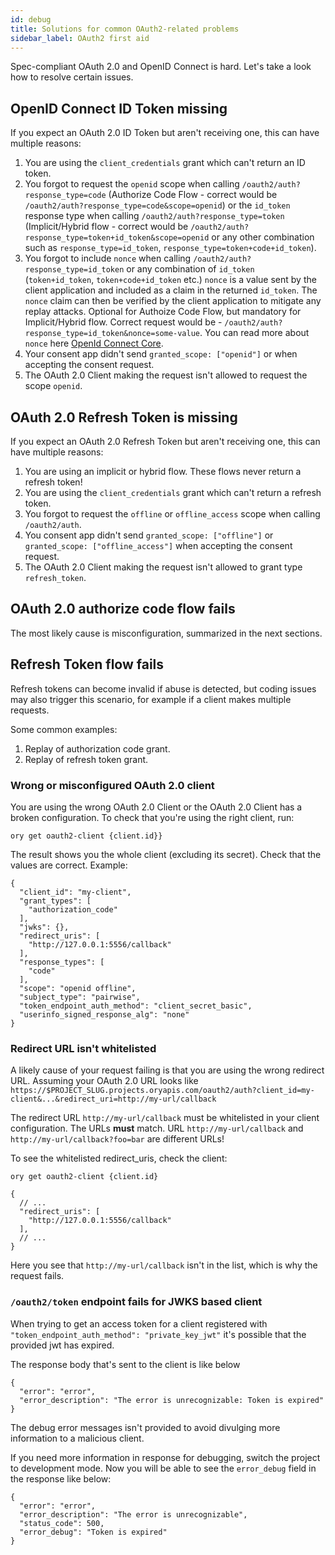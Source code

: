 ```yaml
---
id: debug
title: Solutions for common OAuth2-related problems
sidebar_label: OAuth2 first aid
---
```


Spec-compliant OAuth 2.0 and OpenID Connect is hard. Let's take a look how to resolve certain issues.

## OpenID Connect ID Token missing

If you expect an OAuth 2.0 ID Token but aren't receiving one, this can have multiple reasons:

1. You are using the `client_credentials` grant which can't return an ID token.
2. You forgot to request the `openid` scope when calling `/oauth2/auth?response_type=code` (Authorize Code Flow - correct would be
   `/oauth2/auth?response_type=code&scope=openid`) or the `id_token` response type when calling `/oauth2/auth?response_type=token`
   (Implicit/Hybrid flow - correct would be `/oauth2/auth?response_type=token+id_token&scope=openid` or any other combination such
   as `response_type=id_token`, `response_type=token+code+id_token`).
3. You forgot to include `nonce` when calling `/oauth2/auth?response_type=id_token` or any combination of `id_token`
   (`token+id_token`, `token+code+id_token` etc.) `nonce` is a value sent by the client application and included as a claim in the
   returned `id_token`. The `nonce` claim can then be verified by the client application to mitigate any replay attacks. Optional
   for Authoize Code Flow, but mandatory for Implicit/Hybrid flow. Correct request would be -
   `/oauth2/auth?response_type=id_token&nonce=some-value`. You can read more about `nonce` here
   [OpenId Connect Core](https://openid.net/specs/openid-connect-core-1_0.html#NonceNotes).
4. Your consent app didn't send `granted_scope: ["openid"]` or when accepting the consent request.
5. The OAuth 2.0 Client making the request isn't allowed to request the scope `openid`.

## OAuth 2.0 Refresh Token is missing

If you expect an OAuth 2.0 Refresh Token but aren't receiving one, this can have multiple reasons:

1. You are using an implicit or hybrid flow. These flows never return a refresh token!
2. You are using the `client_credentials` grant which can't return a refresh token.
3. You forgot to request the `offline` or `offline_access` scope when calling `/oauth2/auth`.
4. You consent app didn't send `granted_scope: ["offline"]` or `granted_scope: ["offline_access"]` when accepting the consent
   request.
5. The OAuth 2.0 Client making the request isn't allowed to grant type `refresh_token`.

## OAuth 2.0 authorize code flow fails

The most likely cause is misconfiguration, summarized in the next sections.

## Refresh Token flow fails

Refresh tokens can become invalid if abuse is detected, but coding issues may also trigger this scenario, for example if a client
makes multiple requests.

Some common examples:

1.  Replay of authorization code grant.
2.  Replay of refresh token grant.

### Wrong or misconfigured OAuth 2.0 client

You are using the wrong OAuth 2.0 Client or the OAuth 2.0 Client has a broken configuration. To check that you're using the right
client, run:

```
ory get oauth2-client {client.id}}
```

The result shows you the whole client (excluding its secret). Check that the values are correct. Example:

```
{
  "client_id": "my-client",
  "grant_types": [
    "authorization_code"
  ],
  "jwks": {},
  "redirect_uris": [
    "http://127.0.0.1:5556/callback"
  ],
  "response_types": [
    "code"
  ],
  "scope": "openid offline",
  "subject_type": "pairwise",
  "token_endpoint_auth_method": "client_secret_basic",
  "userinfo_signed_response_alg": "none"
}
```

### Redirect URL isn't whitelisted

A likely cause of your request failing is that you are using the wrong redirect URL. Assuming your OAuth 2.0 URL looks like
`https://$PROJECT_SLUG.projects.oryapis.com/oauth2/auth?client_id=my-client&...&redirect_uri=http://my-url/callback`

The redirect URL `http://my-url/callback` must be whitelisted in your client configuration. The URLs **must** match. URL
`http://my-url/callback` and `http://my-url/callback?foo=bar` are different URLs!

To see the whitelisted redirect_uris, check the client:

```shell
ory get oauth2-client {client.id}

{
  // ...
  "redirect_uris": [
    "http://127.0.0.1:5556/callback"
  ],
  // ...
}
```

Here you see that `http://my-url/callback` isn't in the list, which is why the request fails.

### `/oauth2/token` endpoint fails for JWKS based client

When trying to get an access token for a client registered with `"token_endpoint_auth_method": "private_key_jwt"` it's possible
that the provided jwt has expired.

The response body that's sent to the client is like below

```
{
  "error": "error",
  "error_description": "The error is unrecognizable: Token is expired"
}
```

The debug error messages isn't provided to avoid divulging more information to a malicious client.

If you need more information in response for debugging, switch the project to development mode. Now you will be able to see the
`error_debug` field in the response like below:

```
{
  "error": "error",
  "error_description": "The error is unrecognizable",
  "status_code": 500,
  "error_debug": "Token is expired"
}
```
